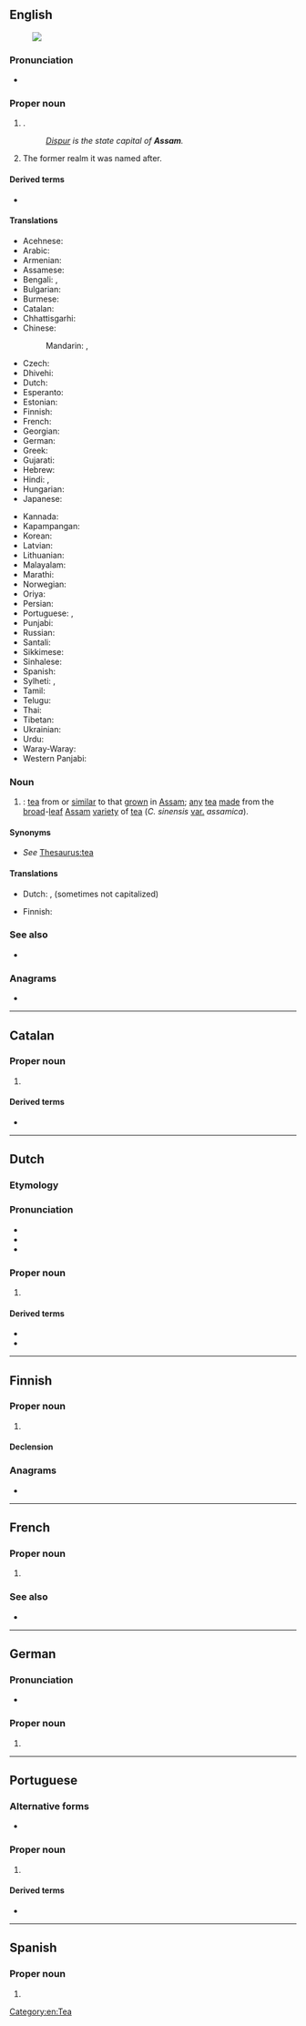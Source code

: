{{also|assam}}
==English==
{{wikipedia}}
[[Image:Assam in India (disputed hatched).svg|thumb|]]

===Pronunciation===
* {{IPA|en|/æˈsæm/|/əˈsɒm/}}

===Proper noun===
{{en-proper noun}}

# {{place|en|state|in northeastern|c/India}}.
#: ''[[Dispur]] is the state capital of '''Assam'''.''
# {{lb|en|history}} The former realm it was named after.

====Derived terms====
* {{l|en|Assamese}}

====Translations====
{{trans-top|state in India}}
* Acehnese: {{t|ace|Assam}}
* Arabic: {{t|ar|أَسَام|m}}
* Armenian: {{t+|hy|Ասսամ}}
* Assamese: {{t|as|অসম|sc=Beng}}
* Bengali: {{t|bn|আসাম|sc=Beng}}, {{t|bn|অসম|sc=Beng}}
* Bulgarian: {{t|bg|Аса́м|m|sc=Cyrl}}
* Burmese: {{t|my|အာသံ|sc=Mymr}}
* Catalan: {{t|ca|Assam}}
* Chhattisgarhi: {{t-needed|hne}}
* Chinese:
*: Mandarin: {{t|cmn|[[阿薩姆]][[邦]]|sc=Hani}}, {{t|cmn|[[阿萨姆]][[邦]]|tr=Āsàmǔ bāng|sc=Hani}}
* Czech: {{t|cs|Ásám|m}}
* Dhivehi: {{t|dv|އާސާމު|sc=Thaa}}
* Dutch: {{t+|nl|Assam|n}}
* Esperanto: {{t|eo|Asamo}}
* Estonian: {{t|et|Assam}}
* Finnish: {{t|fi|Assam}}
* French: {{t+|fr|Assam|m}}
* Georgian: {{t|ka|ასამი|sc=Geor}}
* German: {{t+|de|Assam|n}}
* Greek: {{t+|el|Ασσάμ|f}}
* Gujarati: {{t|gu|આસામ|sc=Gujr}}
* Hebrew: {{t|he|אסאם}}
* Hindi: {{t+|hi|आसाम}}, {{t+|hi|असम}}
* Hungarian: {{t+|hu|Asszám}}
* Japanese: {{t|ja|アッサム|tr=Assamu}}
{{trans-mid}}
* Kannada: {{t+|kn|ಅಸ್ಸಾಂ|sc=Knda}}
* Kapampangan: {{t|pam|Assam}}
* Korean: {{t|ko|^아삼}}
* Latvian: {{t|lv|Asama}}
* Lithuanian: {{t|lt|Asamas}}
* Malayalam: {{t+|ml|ആസാം|sc=Mlym}}
* Marathi: {{t|mr|आसाम|sc=Deva}}
* Norwegian: {{t-needed|no}}
* Oriya: {{t|or|ଆସାମ|sc=Orya}}
* Persian: {{t|fa|آسام|tr=âsâm|sc=fa-Arab}}
* Portuguese: {{t|pt|Assam}}, {{t|pt|Assã}}
* Punjabi: {{t|pa|ਅਸਾਮ|sc=Guru}}
* Russian: {{t+|ru|Асса́м|m}}
* Santali: {{t-needed|sat}}
* Sikkimese: {{t-needed|sip}}
* Sinhalese: {{t-needed|si}}
* Spanish: {{t|es|Assam}}
* Sylheti: {{t|syl|ꠀꠡꠣꠘ|tr=aṡam}}, {{t|syl|ꠅꠢꠝ|tr=ohom}}
* Tamil: {{t+|ta|அசாம்|sc=Taml}}
* Telugu: {{t+|te|అసోం|sc=Telu}}
* Thai: {{t|th|อัสสัม}}
* Tibetan: {{t-needed|bo}}
* Ukrainian: {{t|uk|Асса́м|m|sc=Cyrl}}
* Urdu: {{t|ur|آسام|tr=āsām}}
* Waray-Waray: {{t|war|Assam}}
* Western Panjabi: {{t+|pnb|آسام}}
{{trans-bottom}}

===Noun===
{{en-noun|-}}

# {{short for|en|Assam tea|nodot=a}}: [[tea]] from or [[similar]] to that [[grown]] in [[#Proper noun|Assam]]; [[any]] [[tea]] [[made]] from the [[broad]]-[[leaf]] [[#Proper noun|Assam]] [[variety]] of [[tea]] (''C. sinensis'' [[var.]] ''assamica'').

====Synonyms====
* ''See'' [[Thesaurus:tea]]

====Translations====
{{trans-top|black tea}}
* Dutch: {{t|nl|Assamthee}}, {{t|nl|Assam-thee}} (sometimes not capitalized)
{{trans-mid}}
* Finnish: {{t+|fi|tee|alt=Assam-tee}}
{{trans-bottom}}

===See also===
* {{list:states of India/en}}

===Anagrams===
* {{anagrams|en|a=aamss|Massa|Samas|amass|massa|msasa}}

[[Category:en:Tea]]

----

==Catalan==
{{wikipedia|lang=ca}}

===Proper noun===
{{ca-proper noun}}

# {{place|ca|state|c/India|t=Assam}}

====Derived terms====
* {{l|ca|assamès}}

----

==Dutch==

===Etymology===
{{rfe|nl}}

===Pronunciation===
* {{IPA|nl|/ɑ.sɑm/}}
* {{audio|nl|Nl-Assam.ogg|Audio}}
* {{hyphenation|nl|As|sam}}

===Proper noun===
{{nl-proper noun|n}}

# {{place|nl|state|c/India|t1=Assam}}

====Derived terms====
* {{l|nl|Assamees}}
* {{l|nl|Assamitisch}}

----

==Finnish==

===Proper noun===
{{fi-proper noun}}

# {{place|fi|state|c/India|t=Assam}}

====Declension====
{{fi-decl-risti|i=0|Assam|||a|n=sg}}

===Anagrams===
* {{anagrams|fi|a=aamss|massa}}

----

==French==

===Proper noun===
{{fr-proper noun|m}}

# {{place|fr|state|c/India|t1=Assam}}

===See also===
* {{list:states of India/fr}}

----

==German==

===Pronunciation===
* {{audio|de|De-Assam.ogg|Audio}}

===Proper noun===
{{de-proper noun|n}}

# {{place|de|state|c/India|t1=Assam}}

----

==Portuguese==

===Alternative forms===
* {{l|pt|Assã}}

===Proper noun===
{{pt-proper noun}}

# {{place|pt|state|c/India|t1=Assam}}

====Derived terms====
* {{l|pt|assamês}}

----

==Spanish==

===Proper noun===
{{es-proper noun}}

# {{place|es|state|c/India|t1=Assam}}